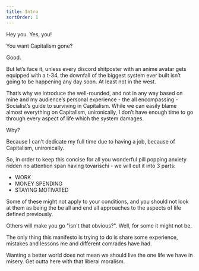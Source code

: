 ```yaml
---
title: Intro
sortOrder: 1
---
```


Hey you. Yes, you!

You want Capitalism gone?

Good.

But let’s face it, unless every discord shitposter with an anime avatar gets equipped
with a t-34, the downfall of the biggest system ever built isn’t going to be happening any
day soon. At least not in the west.

That’s why we introduce the well-rounded, and not in any way based on mine and my audience’s
personal experience - the all encompassing - Socialist’s guide to surviving in Capitalism.
While we can easily blame almost everything on Capitalism, unironically, I don’t have
enough time to go through every aspect of life which the system damages.

Why?

Because I can’t dedicate my full time due to having a job, because of Capitalism,
unironically.

So, in order to keep this concise for all you wonderful pill popping anxiety ridden
no attention span having tovarischi - we will cut it into 3 parts:
- WORK
- MONEY SPENDING
- STAYING MOTIVATED

Some of these might not apply to your conditions, and you should not look at them as being the
be all and end all approaches to the aspects of life defined previously.

Others will make you go "isn't that obvious?". Well, for some it might not be.

The only thing this manifesto is trying to do is share some experience, mistakes and lessons
me and different comrades have had.

Wanting a better world does not mean we should live the one life we have in misery. Get outta here with that liberal moralism.
